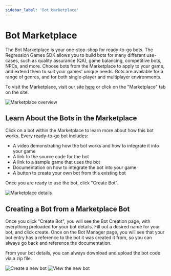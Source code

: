 ```yaml
---
sidebar_label: 'Bot Marketplace'
---
```


# Bot Marketplace

The Bot Marketplace is your one-stop-shop for ready-to-go bots. The Regression Games SDK allows you to build bots for 
many different use-cases, such as quality assurance (QA), game balancing, competitive bots, NPCs, and more. Choose bots 
from the Marketplace to apply to your game, and extend them to suit your games' unique needs. Bots are available for a 
range of genres, and for both single-player and multiplayer environments.

To visit the Marketplace, visit our site [here](https://play.regression.gg/marketplace) or click on the "Marketplace" tab
on the site.

![Marketplace overview](./marketplace_imgs/overview.png)

## Learn About the Bots in the Marketplace

Click on a bot within the Marketplace to learn more about how this bot works. Every ready-to-go bot includes:

* A video demonstrating how the bot works and how to integrate it into your game
* A link to the source code for the bot
* A link to a sample game that uses the bot
* Documentation on how to integrate the bot into your game
* A button to create your own bot from this existing bot

Once you are ready to use the bot, click "Create Bot".

![Marketplace details](./marketplace_imgs/detail.png)

## Creating a Bot from a Marketplace Bot

Once you click "Create Bot", you will see the Bot Creation page, with everything preloaded for your bot
details. Fill out a desired name for your bot, and click create. Once on the Bot Manager page, you will see that your bot
entry has a reference to the bot it was created it from, so you can always go back and reference the documentation. 

From your bot details, you can always download and upload the bot code via a zip file.

![Create a new bot](./marketplace_imgs/create_bot.png)
![View the new bot](./marketplace_imgs/new_bot.png)